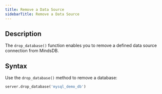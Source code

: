 ```yaml
---
title: Remove a Data Source
sidebarTitle: Remove a Data Source
---
```


## Description

The `drop_database()` function enables you to remove a defined data source connection from MindsDB.

## Syntax

Use the `drop_database()` method to remove a database:

```python
server.drop_database('mysql_demo_db')
```

